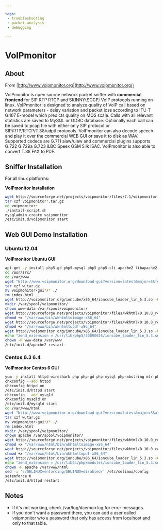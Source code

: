 ```yaml
---

tags:
 - troubleshooting
 - packet-analysis
 - debugging

---
```


# VoIPmonitor 

 

## About

From [http://www.voipmonitor.org](http://www.voipmonitor.org/)

VoIPmonitor is open source network packet sniffer with **commercial frontend** for SIP RTP RTCP and SKINNY(SCCP) VoIP protocols running on linux. VoIPmonitor is designed to analyze quality of VoIP call based on network parameters - delay variation and packet loss according to ITU-T G.107 E-model which predicts quality on MOS scale. Calls with all relevant statistics are saved to MySQL or ODBC database. Optionally each call can be saved to pcap file with either only SIP protocol or SIP/RTP/RTCP/T.38/udptl protocols. VoIPmonitor can also decode speech and play it over the commercial WEB GUI or save it to disk as WAV. Supported codecs are G.711 alaw/ulaw and commercial plugins supports G.722 G.729a G.723 iLBC Speex GSM Silk iSAC. VoIPmonitor is also able to convert T.38 FAX to PDF.


## Sniffer Installation

For all linux platforms:

**VoIPmonitor Installation**

```bash
wget http://sourceforge.net/projects/voipmonitor/files/7.1/voipmonitor-amd64-7.1.3-static.tar.gz /usr/src/
tar xzf voipmonitor*.tar.gz
cd voipmonitor*
./install-script.sh
mysqladmin create voipmonitor
/etc/init.d/voipmonitor start
```

##  Web GUI Demo Installation 

###  Ubuntu 12.04 

**VoIPmonitor Ubuntu GUI**

```bash
apt-get -y install php5-gd php5-mysql php5 php5-cli apache2 libapache2-mod-php5 tshark mtr mysql-server php5-mcrypt librsvg2-bin  
cd /usr/src/
cd /var/www
wget "http://www.voipmonitor.org/download-gui?version=latest&major=5&festry" -O w.tar.gz
tar xzf w.tar.gz
mv voipmonitor-gui*/* ./
rm index.html
wget http://voipmonitor.org/ioncube/x86_64/ioncube_loader_lin_5.3.so -O /usr/lib/php5/20090626/ioncube_loader_lin_5.3.so
mkdir /var/spool/voipmonitor/
chown www-data /var/spool/voipmonitor/
wget http://sourceforge.net/projects/voipmonitor/files/wkhtml/0.10.0_rc2/wkhtmltoimage-x86_64 -O "/var/www/bin/wkhtmltoimage-x86_64"
chmod +x "/var/www/bin/wkhtmltoimage-x86_64"
wget http://sourceforge.net/projects/voipmonitor/files/wkhtml/0.10.0_rc2/wkhtmltopdf-x86_64 -O "/var/www/bin/wkhtmltopdf-x86_64"
chmod +x "/var/www/bin/wkhtmltopdf-x86_64"
wget http://voipmonitor.org/ioncube/x86_64/ioncube_loader_lin_5.3.so -O /usr/lib/php5/20090626/ioncube_loader_lin_5.3.so
echo "zend_extension = /usr/lib/php5/20090626/ioncube_loader_lin_5.3.so" > /etc/php5/apache2/conf.d/ioncube.ini
chown -R www-data /var/www
/etc/init.d/apache2 restart
```

###  Centos 6.3 6.4 

**VoIPmonitor Centos 6 GUI**

```bash
yum -y install httpd wireshark php php-gd php-mysql php-mbstring mtr php-process mysql-server librsvg2
chkconfig --add httpd
chkconfig httpd on
/etc/init.d/httpd start
chkconfig --add mysqld
chkconfig mysqld on
/etc/init.d/mysqld start
cd /var/www/html
wget "http://www.voipmonitor.org/download-gui?version=latest&major=5&allowed" -O w.tar.gz
tar xzf w.tar.gz
mv voipmonitor-gui*/* ./
rm index.html
mkdir /var/spool/voipmonitor/
chown apache /var/spool/voipmonitor/
wget http://sourceforge.net/projects/voipmonitor/files/wkhtml/0.10.0_rc2/wkhtmltoimage-x86_64 -O "/var/www/html/bin/wkhtmltoimage-x86_64"
chmod +x "/var/www/html/bin/wkhtmltoimage-x86_64"
wget http://sourceforge.net/projects/voipmonitor/files/wkhtml/0.10.0_rc2/wkhtmltopdf-x86_64 -O "/var/www/html/bin/wkhtmltopdf-x86_64"
chmod +x "/var/www/html/bin/wkhtmltopdf-x86_64"
wget http://voipmonitor.org/ioncube/x86_64/ioncube_loader_lin_5.3.so -O /usr/lib64/php/modules/ioncube_loader_lin_5.3.so
echo "zend_extension = /usr/lib64/php/modules/ioncube_loader_lin_5.3.so" > /etc/php.d/ioncube.ini
chown -R apache /var/www/html
sed -i 's/SELINUX=enforcing/SELINUX=disabled/' /etc/selinux/config
setenforce 0
/etc/init.d/httpd restart
```

## Notes

* If it's not working, check /var/log/daemon.log for error messages.
* If you don't want a password there, you can add a user called voipmonitor w/o a password that only has access from localhost and only to that table.



